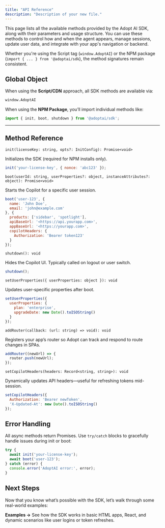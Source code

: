```yaml
---
title: "API Reference"
description: "Description of your new file."
---
```


This page lists all the available methods provided by the Adopt AI SDK, along with their parameters and usage structure. You can use these methods to control how and when the agent appears, manage sessions, update user data, and integrate with your app's navigation or backend.

Whether you're using the Script tag (`window.AdoptAI`) or the NPM package (`import { ... } from '@adoptai/sdk`), the method signatures remain consistent.

## Global Object

When using the **Script/CDN** approach, all SDK methods are available via:

```bash
window.AdoptAI
```

When using the **NPM Package**, you’ll import individual methods like:

```javascript
import { init, boot, shutdown } from '@adoptai/sdk';
```

---

## Method Reference

`init(licenseKey: string, opts?: InitConfig): Promise<void>`

Initializes the SDK (required for NPM installs only).

```javascript
init('your-license-key', { nonce: 'abc123' });
```

`boot(userId: string, userProperties?: object, instanceAttributes?: object): Promise<void>`

Starts the Copilot for a specific user session.

```javascript
boot('user-123', {
  name: 'John Doe',
  email: 'john@example.com'
}, {
  products: ['sidebar', 'spotlight'],
  apiBaseUrl: '<https://api.yourapp.com>',
  appBaseUrl: '<https://yourapp.com>',
  copilotHeaders: {
    Authorization: 'Bearer token123'
  }
});
```

`shutdown(): void`

Hides the Copilot UI. Typically called on logout or user switch.

```javascript
shutdown();
```

`setUserProperties({ userProperties: object }): void`

Updates user-specific properties after boot.

```javascript
setUserProperties({
  userProperties: {
    plan: 'enterprise',
    upgradeDate: new Date().toISOString()
  }
});
```

`addRouter(callback: (url: string) => void): void`

Registers your app’s router so Adopt can track and respond to route changes in SPAs.

```javascript
addRouter((newUrl) => {
  router.push(newUrl);
});
```

`setCopilotHeaders(headers: Record<string, string>): void`

Dynamically updates API headers—useful for refreshing tokens mid-session.

```javascript
setCopilotHeaders({
  Authorization: 'Bearer newToken',
  'X-Updated-At': new Date().toISOString()
});
```

## Error Handling

All async methods return Promises. Use `try/catch` blocks to gracefully handle issues during init or boot:

```javascript
try {
  await init('your-license-key');
  await boot('user-123');
} catch (error) {
  console.error('AdoptAI error:', error);
}
```

## Next Steps

Now that you know what’s possible with the SDK, let’s walk through some real-world examples:

**Examples →**  See how the SDK works in basic HTML apps, React, and dynamic scenarios like user logins or token refreshes.